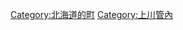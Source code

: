 {{Commonscat|Bifuka, Hokkaido}}
{{Catmore}}

{{DEFAULTSORT:Bifuka}}
[[Category:北海道的町|Category:北海道的町]]
[[Category:上川管內|Category:上川管內]]